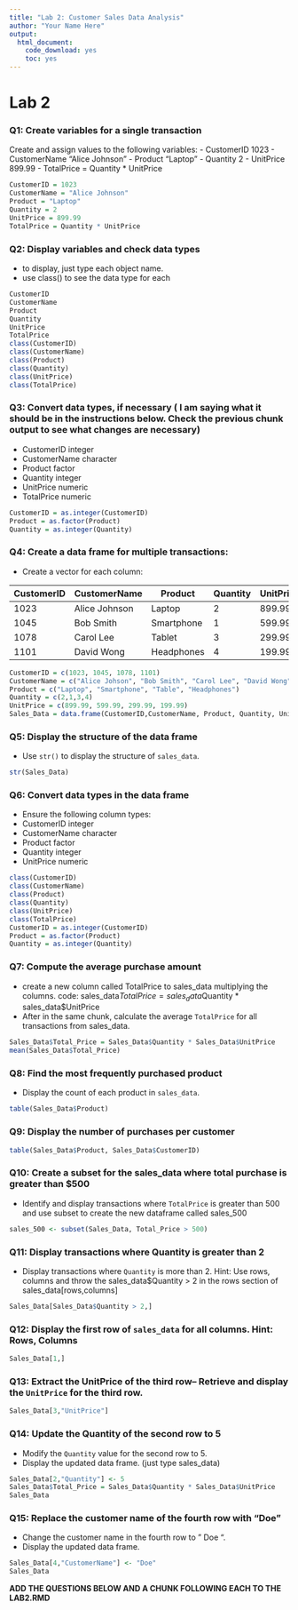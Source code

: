```yaml
---
title: "Lab 2: Customer Sales Data Analysis"
author: "Your Name Here"
output: 
  html_document: 
    code_download: yes
    toc: yes
---
```


# Lab 2 

### Q1: Create variables for a single transaction
Create and assign values to the following variables:
-   CustomerID  1023
-   CustomerName  "Alice Johnson"
-   Product  "Laptop"
-   Quantity  2
-   UnitPrice  899.99
-   TotalPrice = Quantity * UnitPrice

```r
CustomerID = 1023
CustomerName = "Alice Johnson"
Product = "Laptop"
Quantity = 2 
UnitPrice = 899.99 
TotalPrice = Quantity * UnitPrice
```

### Q2: Display variables and check data types
-   to display, just type each object name. 
-   use class() to see the data type for each
```r
CustomerID
CustomerName
Product
Quantity 
UnitPrice
TotalPrice 
class(CustomerID)
class(CustomerName)
class(Product)
class(Quantity)
class(UnitPrice)
class(TotalPrice)


```

### Q3: Convert data types, if necessary ( I am saying what it should be in the instructions below. Check the previous chunk output to see what changes are necessary)
-   CustomerID  integer
-   CustomerName  character
-   Product  factor
-   Quantity  integer
-   UnitPrice  numeric
-   TotalPrice numeric
```r
CustomerID = as.integer(CustomerID)
Product = as.factor(Product)
Quantity = as.integer(Quantity)
```

### Q4: Create a data frame for multiple transactions: 
- Create a vector for each column:

| CustomerID | CustomerName    | Product   | Quantity | UnitPrice | 
|------------|---------------|------------|----------|----------|
| 1023       | Alice Johnson  | Laptop     | 2        | 899.99   | 
| 1045       | Bob Smith      | Smartphone | 1        | 599.99   | 
| 1078       | Carol Lee      | Tablet     | 3        | 299.99   | 
| 1101       | David Wong     | Headphones | 4        | 199.99   | 

```r
CustomerID = c(1023, 1045, 1078, 1101)
CustomerName = c("Alice Johson", "Bob Smith", "Carol Lee", "David Wong")
Product = c("Laptop", "Smartphone", "Table", "Headphones")
Quantity = c(2,1,3,4)
UnitPrice = c(899.99, 599.99, 299.99, 199.99)
Sales_Data = data.frame(CustomerID,CustomerName, Product, Quantity, UnitPrice)
```

### Q5: Display the structure of the data frame
- Use `str()` to display the structure of `sales_data`.
```r
str(Sales_Data)
```

### Q6: Convert data types in the data frame
- Ensure the following column types:
- CustomerID integer
- CustomerName character
- Product factor
- Quantity integer
- UnitPrice numeric
```r
class(CustomerID)
class(CustomerName)
class(Product)
class(Quantity)
class(UnitPrice)
class(TotalPrice)
CustomerID = as.integer(CustomerID)
Product = as.factor(Product)
Quantity = as.integer(Quantity)
```

### Q7: Compute the average purchase amount
- create a new column called TotalPrice to sales_data multiplying the columns. code: sales_data$TotalPrice = sales_data$Quantity * sales_data$UnitPrice
- After in the same chunk, calculate the average `TotalPrice` for all transactions from sales_data.
```r
Sales_Data$Total_Price = Sales_Data$Quantity * Sales_Data$UnitPrice
mean(Sales_Data$Total_Price)
```

### Q8: Find the most frequently purchased product
- Display the count of each product in `sales_data`.
```r
table(Sales_Data$Product)
```

### Q9: Display the number of purchases per customer
```r
table(Sales_Data$Product, Sales_Data$CustomerID)
```

### Q10: Create a subset for the sales_data where total purchase is greater than $500
- Identify and display transactions where `TotalPrice` is greater than 500 and use subset to create the new dataframe
called sales_500
```r
sales_500 <- subset(Sales_Data, Total_Price > 500)
```

### Q11: Display transactions where Quantity is greater than 2
- Display transactions where `Quantity` is more than 2. Hint: Use rows, columns and throw the sales_data$Quantity > 2 in
the rows section of sales_data[rows,columns]
```r
Sales_Data[Sales_Data$Quantity > 2,]
```

### Q12: Display the first row of `sales_data` for all columns. Hint: Rows, Columns
```r
Sales_Data[1,]
```

### Q13: Extract the UnitPrice of the third row-- Retrieve and display the `UnitPrice` for the third row.
```r
Sales_Data[3,"UnitPrice"]
```

### Q14: Update the Quantity of the second row to 5
- Modify the `Quantity` value for the second row to 5.
- Display the updated data frame. (just type sales_data)
```r
Sales_Data[2,"Quantity"] <- 5
Sales_Data$Total_Price = Sales_Data$Quantity * Sales_Data$UnitPrice
Sales_Data
```

### Q15: Replace the customer name of the fourth row with "Doe"
- Change the customer name in the fourth row to " Doe ".
- Display the updated data frame.
```r
Sales_Data[4,"CustomerName"] <- "Doe"
Sales_Data
```



**ADD THE QUESTIONS BELOW AND A CHUNK FOLLOWING EACH TO THE LAB2.RMD**





